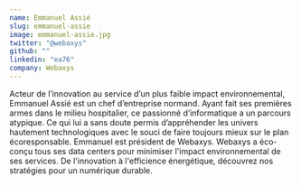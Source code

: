 ```yaml
---
name: Emmanuel Assié
slug: emmanuel-assie
image: emmanuel-assie.jpg
twitter: "@webaxys"
github: ""
linkedin: "ea76"
company: Webaxys
---
```


Acteur de l’innovation au service d’un plus faible impact environnemental, Emmanuel Assié est un chef d’entreprise normand. Ayant fait ses premières armes dans le milieu hospitalier, ce passionné d’informatique a un parcours atypique. Ce qui lui a sans doute permis d’appréhender les univers hautement technologiques avec le souci de faire toujours mieux sur le plan écoresponsable. Emmanuel est président de Webaxys. Webaxys a éco-conçu tous ses data centers pour minimiser l'impact environnemental de ses services. De l'innovation à l'efficience énergétique, découvrez nos stratégies pour un numérique durable.
